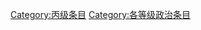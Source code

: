 {{Articles by Quality| topic=政治|project=政治|format=TOC}}
{{Wikipedia category}}
{{emptycat}}
[[Category:丙级条目|Category:丙级条目]]
[[Category:各等级政治条目|Category:各等级政治条目]]